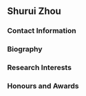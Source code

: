 ## Shurui Zhou

### Contact Information

### Biography

### Research Interests

### Honours and Awards
